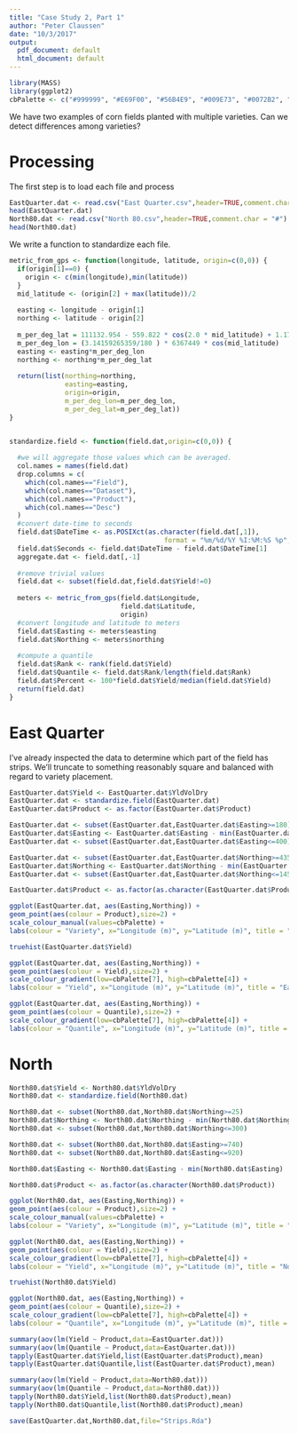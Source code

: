 ```yaml
---
title: "Case Study 2, Part 1"
author: "Peter Claussen"
date: "10/3/2017"
output:
  pdf_document: default
  html_document: default
---
```


```r
library(MASS)
library(ggplot2)
cbPalette <- c("#999999", "#E69F00", "#56B4E9", "#009E73", "#0072B2", "#D55E00", "#F0E442","#CC79A7","#000000","#734f80", "#2b5a74", "#004f39", "#787221", "#003959", "#6aaf00", "#663cd3")
```

We have two examples of corn fields planted with multiple varieties. Can we detect differences among varieties?

# Processing

The first step is to load each file and process

```r
EastQuarter.dat <- read.csv("East Quarter.csv",header=TRUE,comment.char = "#")
head(EastQuarter.dat)
North80.dat <- read.csv("North 80.csv",header=TRUE,comment.char = "#")
head(North80.dat)
```

We write a function to standardize each file.

```r
metric_from_gps <- function(longitude, latitude, origin=c(0,0)) {
  if(origin[1]==0) {
    origin <- c(min(longitude),min(latitude))
  }
  mid_latitude <- (origin[2] + max(latitude))/2
  
  easting <- longitude - origin[1]
  northing <- latitude - origin[2]
  
  m_per_deg_lat = 111132.954 - 559.822 * cos(2.0 * mid_latitude) + 1.175 * cos(4.0 * mid_latitude)
  m_per_deg_lon = (3.14159265359/180 ) * 6367449 * cos(mid_latitude)
  easting <- easting*m_per_deg_lon
  northing <- northing*m_per_deg_lat
  
  return(list(northing=northing,
              easting=easting,
              origin=origin,
              m_per_deg_lon=m_per_deg_lon,
              m_per_deg_lat=m_per_deg_lat))
}


standardize.field <- function(field.dat,origin=c(0,0)) {
  
  #we will aggregate those values which can be averaged.
  col.names = names(field.dat)
  drop.columns = c(
    which(col.names=="Field"),
    which(col.names=="Dataset"),
    which(col.names=="Product"),
    which(col.names=="Desc")
  )
  #convert date-time to seconds
  field.dat$DateTime <- as.POSIXct(as.character(field.dat[,1]), 
                                       format = "%m/%d/%Y %I:%M:%S %p",tz = "")
  field.dat$Seconds <- field.dat$DateTime - field.dat$DateTime[1]
  aggregate.dat <- field.dat[,-1]
  
  #remove trivial values
  field.dat <- subset(field.dat,field.dat$Yield!=0)
  
  meters <- metric_from_gps(field.dat$Longitude,
                            field.dat$Latitude,
                            origin)
  #convert longitude and latitude to meters
  field.dat$Easting <- meters$easting
  field.dat$Northing <- meters$northing
  
  #compute a quantile
  field.dat$Rank <- rank(field.dat$Yield)
  field.dat$Quantile <- field.dat$Rank/length(field.dat$Rank)
  field.dat$Percent <- 100*field.dat$Yield/median(field.dat$Yield)
  return(field.dat)
}
```

# East Quarter

I've already inspected the data to determine which part of the field has strips. We'll truncate to something reasonably square and balanced with regard to variety placement.

```r
EastQuarter.dat$Yield <- EastQuarter.dat$YldVolDry
EastQuarter.dat <- standardize.field(EastQuarter.dat)
EastQuarter.dat$Product <- as.factor(EastQuarter.dat$Product)
```

```r
EastQuarter.dat <- subset(EastQuarter.dat,EastQuarter.dat$Easting>=180)
EastQuarter.dat$Easting <- EastQuarter.dat$Easting - min(EastQuarter.dat$Easting)
EastQuarter.dat <- subset(EastQuarter.dat,EastQuarter.dat$Easting<=400)

EastQuarter.dat <- subset(EastQuarter.dat,EastQuarter.dat$Northing>=435)
EastQuarter.dat$Northing <- EastQuarter.dat$Northing - min(EastQuarter.dat$Northing)
EastQuarter.dat <- subset(EastQuarter.dat,EastQuarter.dat$Northing<=145)

EastQuarter.dat$Product <- as.factor(as.character(EastQuarter.dat$Product))
```

```r
ggplot(EastQuarter.dat, aes(Easting,Northing)) + 
geom_point(aes(colour = Product),size=2) + 
scale_colour_manual(values=cbPalette) +
labs(colour = "Variety", x="Longitude (m)", y="Latitude (m)", title = "East Quarter")
```

```r
truehist(EastQuarter.dat$Yield)
```

```r
ggplot(EastQuarter.dat, aes(Easting,Northing)) + 
geom_point(aes(colour = Yield),size=2) + 
scale_colour_gradient(low=cbPalette[7], high=cbPalette[4]) +
labs(colour = "Yield", x="Longitude (m)", y="Latitude (m)", title = "East Quarter")
```

```r
ggplot(EastQuarter.dat, aes(Easting,Northing)) + 
geom_point(aes(colour = Quantile),size=2) + 
scale_colour_gradient(low=cbPalette[7], high=cbPalette[4]) +
labs(colour = "Quantile", x="Longitude (m)", y="Latitude (m)", title = "East Quarter")
```

# North

```r
North80.dat$Yield <- North80.dat$YldVolDry
North80.dat <- standardize.field(North80.dat)

North80.dat <- subset(North80.dat,North80.dat$Northing>=25)
North80.dat$Northing <- North80.dat$Northing - min(North80.dat$Northing)
North80.dat <- subset(North80.dat,North80.dat$Northing<=300)

North80.dat <- subset(North80.dat,North80.dat$Easting>=740)
North80.dat <- subset(North80.dat,North80.dat$Easting<=920)

North80.dat$Easting <- North80.dat$Easting - min(North80.dat$Easting)

North80.dat$Product <- as.factor(as.character(North80.dat$Product))
```

```r
ggplot(North80.dat, aes(Easting,Northing)) + 
geom_point(aes(colour = Product),size=2) + 
scale_colour_manual(values=cbPalette) +
labs(colour = "Variety", x="Longitude (m)", y="Latitude (m)", title = "North 80")
```

```r
ggplot(North80.dat, aes(Easting,Northing)) + 
geom_point(aes(colour = Yield),size=2) + 
scale_colour_gradient(low=cbPalette[7], high=cbPalette[4]) +
labs(colour = "Yield", x="Longitude (m)", y="Latitude (m)", title = "North 80")
```


```r
truehist(North80.dat$Yield)
```

```r
ggplot(North80.dat, aes(Easting,Northing)) + 
geom_point(aes(colour = Quantile),size=2) + 
scale_colour_gradient(low=cbPalette[7], high=cbPalette[4]) +
labs(colour = "Quantile", x="Longitude (m)", y="Latitude (m)", title = "North 80")
```


```r
summary(aov(lm(Yield ~ Product,data=EastQuarter.dat)))
summary(aov(lm(Quantile ~ Product,data=EastQuarter.dat)))
tapply(EastQuarter.dat$Yield,list(EastQuarter.dat$Product),mean)
tapply(EastQuarter.dat$Quantile,list(EastQuarter.dat$Product),mean)
```

```r
summary(aov(lm(Yield ~ Product,data=North80.dat)))
summary(aov(lm(Quantile ~ Product,data=North80.dat)))
tapply(North80.dat$Yield,list(North80.dat$Product),mean)
tapply(North80.dat$Quantile,list(North80.dat$Product),mean)
```

```r
save(EastQuarter.dat,North80.dat,file="Strips.Rda")
```